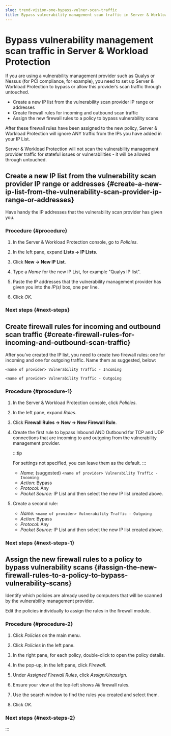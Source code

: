 ```yaml
---
slug: trend-vision-one-bypass-vulner-scan-traffic
title: Bypass vulnerability management scan traffic in Server & Workload Protection
---
```

# Bypass vulnerability management scan traffic in Server & Workload Protection

If you are using a vulnerability management provider such as Qualys or Nessus (for PCI compliance, for example), you need to set up Server & Workload Protection to bypass or allow this provider’s scan traffic through untouched.

- Create a new IP list from the vulnerability scan provider IP range or addresses
- Create firewall rules for incoming and outbound scan traffic
- Assign the new firewall rules to a policy to bypass vulnerability scans

After these firewall rules have been assigned to the new policy, Server & Workload Protection will ignore ANY traffic from the IPs you have added in your IP List.

Server & Workload Protection will not scan the vulnerability management provider traffic for stateful issues or vulnerabilities - it will be allowed through untouched.

## Create a new IP list from the vulnerability scan provider IP range or addresses {#create-a-new-ip-list-from-the-vulnerability-scan-provider-ip-range-or-addresses}

Have handy the IP addresses that the vulnerability scan provider has given you.

### Procedure {#procedure}

1.  In the Server & Workload Protection console, go to *Policies*.

2.  In the left pane, expand **Lists → IP Lists**.

3.  Click **New → New IP List**.

4.  Type a *Name* for the new IP List, for example "Qualys IP list".

5.  Paste the IP addresses that the vulnerability management provider has given you into the *IP(s)* box, one per line.

6.  Click *OK*.

### Next steps {#next-steps}

## Create firewall rules for incoming and outbound scan traffic {#create-firewall-rules-for-incoming-and-outbound-scan-traffic}

After you’ve created the IP list, you need to create two firewall rules: one for incoming and one for outgoing traffic. Name them as suggested, below:

`<name of provider> Vulnerability Traffic - Incoming`

`<name of provider> Vulnerability Traffic - Outgoing`

### Procedure {#procedure-1}

1.  In the Server & Workload Protection console, click *Policies*.

2.  In the left pane, expand *Rules*.

3.  Click **Firewall Rules → New → New Firewall Rule**.

4.  Create the first rule to bypass Inbound AND Outbound for TCP and UDP connections that are incoming to and outgoing from the vulnerability management provider.

    :::tip

    For settings not specified, you can leave them as the default.
    :::

    - *Name:* (suggested) `<name of provider> Vulnerability Traffic - Incoming`
    - *Action:* Bypass
    - *Protocol:* Any
    - *Packet Source:* IP List and then select the new IP list created above.

5.  Create a second rule:

    - *Name:* `<name of provider> Vulnerability Traffic - Outgoing`
    - *Action:* Bypass
    - *Protocol:* Any
    - *Packet Source:* IP List and then select the new IP list created above.

### Next steps {#next-steps-1}

## Assign the new firewall rules to a policy to bypass vulnerability scans {#assign-the-new-firewall-rules-to-a-policy-to-bypass-vulnerability-scans}

Identify which policies are already used by computers that will be scanned by the vulnerability management provider.

Edit the policies individually to assign the rules in the firewall module.

### Procedure {#procedure-2}

1.  Click *Policies* on the main menu.

2.  Click *Policies* in the left pane.

3.  In the right pane, for each policy, double-click to open the policy details.

4.  In the pop-up, in the left pane, click *Firewall*.

5.  Under *Assigned Firewall Rules*, click *Assign/Unassign*.

6.  Ensure your view at the top-left shows *All* firewall rules.

7.  Use the search window to find the rules you created and select them.

8.  Click *OK*.

### Next steps {#next-steps-2}
:::
